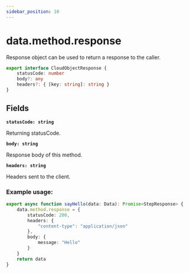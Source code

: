 ```yaml
---
sidebar_position: 10
---
```


# data.method.response

Response object can be used to return a response to the caller.

```typescript
export interface CloudObjectResponse {
    statusCode: number
    body?: any
    headers?: { [key: string]: string }
}
```

## Fields

__`statusCode: string`__

Returning statusCode.

__`body: string`__

Response body of this method.

__`headers: string`__

Headers sent to the client.

### Example usage:

```typescript
export async function sayHello(data: Data): Promise<StepResponse> {
    data.method.response = {
        statusCode: 200,
        headers: {
            "content-type": "application/json"
        },
        body: {
            message: "Hello"
        }
    }
    return data
}
```
